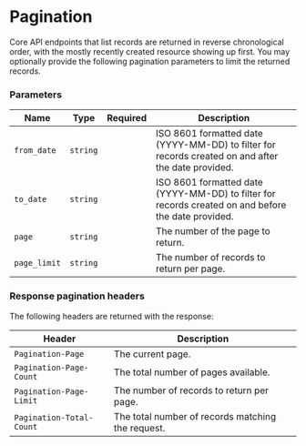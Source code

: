 # Pagination

Core API endpoints that list records are returned in reverse chronological order, with the mostly recently created
resource showing up first. You may optionally provide the following pagination parameters to limit the
returned records.

### Parameters

| Name         | Type     | Required | Description                                                                                         |
|--------------|----------|----------|-----------------------------------------------------------------------------------------------------|
| `from_date`  | `string` |          | ISO 8601 formatted date (YYYY-MM-DD) to filter for records created on and after the date provided.  |
| `to_date`    | `string` |          | ISO 8601 formatted date (YYYY-MM-DD) to filter for records created on and before the date provided. |
| `page`       | `string` |          | The number of the page to return.                                                                   |
| `page_limit` | `string` |          | The number of records to return per page.                                                           |

### Response pagination headers
The following headers are returned with the response:

| Header                   | Description                                         |
|--------------------------|-----------------------------------------------------|
| `Pagination-Page`        | The current page.                                   |
| `Pagination-Page-Count`  | The total number of pages available.                |
| `Pagination-Page-Limit`  | The number of records to return per page.         |
| `Pagination-Total-Count` | The total number of records matching the request. |

